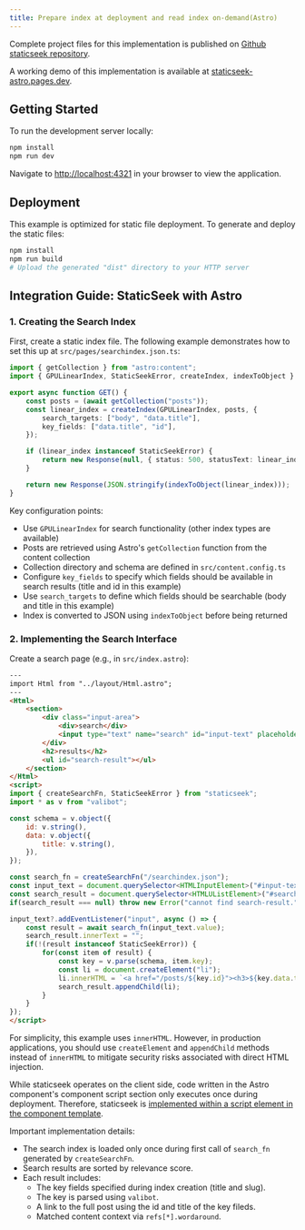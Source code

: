 ```yaml
---
title: Prepare index at deployment and read index on-demand(Astro)
---
```

Complete project files for this implementation is published on [Github staticseek repository](https://github.com/osawa-naotaka/staticseek/tree/main/example/astro/02.preindexed).

A working demo of this implementation is available at [staticseek-astro.pages.dev](https://staticseek-astro.pages.dev/).

## Getting Started

To run the development server locally:

```bash
npm install
npm run dev
```

Navigate to [http://localhost:4321](http://localhost:4321) in your browser to view the application.

## Deployment

This example is optimized for static file deployment. To generate and deploy the static files:

```bash
npm install
npm run build
# Upload the generated "dist" directory to your HTTP server
```

## Integration Guide: StaticSeek with Astro

### 1. Creating the Search Index

First, create a static index file. The following example demonstrates how to set this up at `src/pages/searchindex.json.ts`:

```typescript
import { getCollection } from "astro:content";
import { GPULinearIndex, StaticSeekError, createIndex, indexToObject } from "staticseek";

export async function GET() {
    const posts = (await getCollection("posts"));
    const linear_index = createIndex(GPULinearIndex, posts, {
        search_targets: ["body", "data.title"],
        key_fields: ["data.title", "id"],
    });

    if (linear_index instanceof StaticSeekError) {
        return new Response(null, { status: 500, statusText: linear_index.message });
    }

    return new Response(JSON.stringify(indexToObject(linear_index)));
}
```

Key configuration points:
- Use `GPULinearIndex` for search functionality (other index types are available)
- Posts are retrieved using Astro's `getCollection` function from the content collection
- Collection directory and schema are defined in `src/content.config.ts`
- Configure `key_fields` to specify which fields should be available in search results (title and id in this example)
- Use `search_targets` to define which fields should be searchable (body and title in this example)
- Index is converted to JSON using `indexToObject` before being returned

### 2. Implementing the Search Interface

Create a search page (e.g., in `src/index.astro`):

```html
---
import Html from "../layout/Html.astro";
---
<Html>
	<section>
		<div class="input-area">
			<div>search</div>
			<input type="text" name="search" id="input-text" placeholder="type your search query in English..." />
		</div>
		<h2>results</h2>
		<ul id="search-result"></ul>
	</section>
</Html>
<script>
import { createSearchFn, StaticSeekError } from "staticseek";
import * as v from "valibot";

const schema = v.object({
	id: v.string(),
	data: v.object({
		title: v.string(),
	}),
});

const search_fn = createSearchFn("/searchindex.json");
const input_text = document.querySelector<HTMLInputElement>("#input-text");
const search_result = document.querySelector<HTMLUListElement>("#search-result");
if(search_result === null) throw new Error("cannot find search-result.");

input_text?.addEventListener("input", async () => {
	const result = await search_fn(input_text.value);
	search_result.innerText = "";
	if(!(result instanceof StaticSeekError)) {
		for(const item of result) {
			const key = v.parse(schema, item.key);
			const li = document.createElement("li");
			li.innerHTML = `<a href="/posts/${key.id}"><h3>${key.data.title}</h3></a><p>${item.refs[0].wordaround}</p>`;
			search_result.appendChild(li);
		}
	}
});
</script>
```

For simplicity, this example uses `innerHTML`. However, in production applications, you should use `createElement` and `appendChild` methods instead of `innerHTML` to mitigate security risks associated with direct HTML injection.

While staticseek operates on the client side, code written in the Astro component's component script section only executes once during deployment. Therefore, staticseek is [implemented within a script element in the component template](https://docs.astro.build/en/guides/client-side-scripts/). 

Important implementation details:
- The search index is loaded only once during first call of `search_fn` generated by `createSearchFn`.
- Search results are sorted by relevance score.
- Each result includes:
  - The key fields specified during index creation (title and slug).
  - The key is parsed using `valibot`.
  - A link to the full post using the id and title of the key fileds.
  - Matched content context via `refs[*].wordaround`.